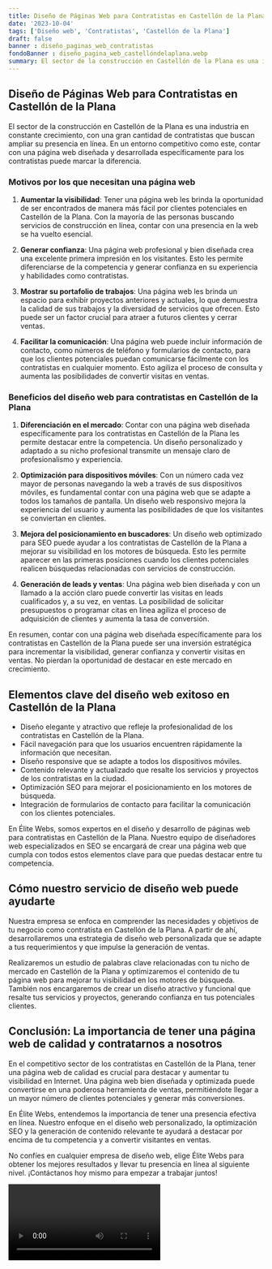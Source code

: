 ```yaml
---
title: Diseño de Páginas Web para Contratistas en Castellón de la Plana
date: '2023-10-04'
tags: ['Diseño web', 'Contratistas', 'Castellón de la Plana']
draft: false
banner : diseño_paginas_web_contratistas
fondoBanner : diseño_pagina_web_castellóndelaplana.webp
summary: El sector de la construcción en Castellón de la Plana es una industria en constante crecimiento, con una gran cantidad de contratistas que buscan ampliar su presencia en línea. En un entorno competitivo como este, contar con una página web diseñada y desarrollada específicamente para los contratistas puede marcar la diferencia.
---
```


## Diseño de Páginas Web para Contratistas en Castellón de la Plana

El sector de la construcción en Castellón de la Plana es una industria en constante crecimiento, con una gran cantidad de contratistas que buscan ampliar su presencia en línea. En un entorno competitivo como este, contar con una página web diseñada y desarrollada específicamente para los contratistas puede marcar la diferencia.

### Motivos por los que necesitan una página web

1. **Aumentar la visibilidad**: Tener una página web les brinda la oportunidad de ser encontrados de manera más fácil por clientes potenciales en Castellón de la Plana. Con la mayoría de las personas buscando servicios de construcción en línea, contar con una presencia en la web se ha vuelto esencial.

2. **Generar confianza**: Una página web profesional y bien diseñada crea una excelente primera impresión en los visitantes. Esto les permite diferenciarse de la competencia y generar confianza en su experiencia y habilidades como contratistas.

3. **Mostrar su portafolio de trabajos**: Una página web les brinda un espacio para exhibir proyectos anteriores y actuales, lo que demuestra la calidad de sus trabajos y la diversidad de servicios que ofrecen. Esto puede ser un factor crucial para atraer a futuros clientes y cerrar ventas.

4. **Facilitar la comunicación**: Una página web puede incluir información de contacto, como números de teléfono y formularios de contacto, para que los clientes potenciales puedan comunicarse fácilmente con los contratistas en cualquier momento. Esto agiliza el proceso de consulta y aumenta las posibilidades de convertir visitas en ventas.

### Beneficios del diseño web para contratistas en Castellón de la Plana

1. **Diferenciación en el mercado**: Contar con una página web diseñada específicamente para los contratistas en Castellón de la Plana les permite destacar entre la competencia. Un diseño personalizado y adaptado a su nicho profesional transmite un mensaje claro de profesionalismo y experiencia.

2. **Optimización para dispositivos móviles**: Con un número cada vez mayor de personas navegando la web a través de sus dispositivos móviles, es fundamental contar con una página web que se adapte a todos los tamaños de pantalla. Un diseño web responsivo mejora la experiencia del usuario y aumenta las posibilidades de que los visitantes se conviertan en clientes.

3. **Mejora del posicionamiento en buscadores**: Un diseño web optimizado para SEO puede ayudar a los contratistas de Castellón de la Plana a mejorar su visibilidad en los motores de búsqueda. Esto les permite aparecer en las primeras posiciones cuando los clientes potenciales realicen búsquedas relacionadas con servicios de construcción.

4. **Generación de leads y ventas**: Una página web bien diseñada y con un llamado a la acción claro puede convertir las visitas en leads cualificados y, a su vez, en ventas. La posibilidad de solicitar presupuestos o programar citas en línea agiliza el proceso de adquisición de clientes y aumenta la tasa de conversión.

En resumen, contar con una página web diseñada específicamente para los contratistas en Castellón de la Plana puede ser una inversión estratégica para incrementar la visibilidad, generar confianza y convertir visitas en ventas. No pierdan la oportunidad de destacar en este mercado en crecimiento.

<GifSeo />

<Cta />

## Elementos clave del diseño web exitoso en Castellón de la Plana

- Diseño elegante y atractivo que refleje la profesionalidad de los contratistas en Castellón de la Plana.
- Fácil navegación para que los usuarios encuentren rápidamente la información que necesitan.
- Diseño responsive que se adapte a todos los dispositivos móviles.
- Contenido relevante y actualizado que resalte los servicios y proyectos de los contratistas en la ciudad.
- Optimización SEO para mejorar el posicionamiento en los motores de búsqueda.
- Integración de formularios de contacto para facilitar la comunicación con los clientes potenciales.

En Élite Webs, somos expertos en el diseño y desarrollo de páginas web para contratistas en Castellón de la Plana. Nuestro equipo de diseñadores web especializados en SEO se encargará de crear una página web que cumpla con todos estos elementos clave para que puedas destacar entre tu competencia.

## Cómo nuestro servicio de diseño web puede ayudarte

Nuestra empresa se enfoca en comprender las necesidades y objetivos de tu negocio como contratista en Castellón de la Plana. A partir de ahí, desarrollaremos una estrategia de diseño web personalizada que se adapte a tus requerimientos y que impulse la generación de ventas.

Realizaremos un estudio de palabras clave relacionadas con tu nicho de mercado en Castellón de la Plana y optimizaremos el contenido de tu página web para mejorar tu visibilidad en los motores de búsqueda. También nos encargaremos de crear un diseño atractivo y funcional que resalte tus servicios y proyectos, generando confianza en tus potenciales clientes.

## Conclusión: La importancia de tener una página web de calidad y contratarnos a nosotros

En el competitivo sector de los contratistas en Castellón de la Plana, tener una página web de calidad es crucial para destacar y aumentar tu visibilidad en Internet. Una página web bien diseñada y optimizada puede convertirse en una poderosa herramienta de ventas, permitiéndote llegar a un mayor número de clientes potenciales y generar más conversiones.

En Élite Webs, entendemos la importancia de tener una presencia efectiva en línea. Nuestro enfoque en el diseño web personalizado, la optimización SEO y la generación de contenido relevante te ayudará a destacar por encima de tu competencia y a convertir visitantes en ventas.

No confíes en cualquier empresa de diseño web, elige Élite Webs para obtener los mejores resultados y llevar tu presencia en línea al siguiente nivel. ¡Contáctanos hoy mismo para empezar a trabajar juntos!

<Video />

<CtaBot job='Contratistas' city='Castellón de la Plana'/>

<Gmaps query='Castellón de la Plana+españa+maps' />